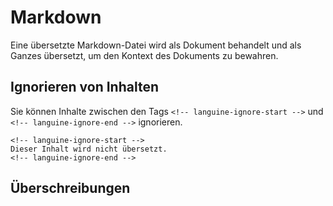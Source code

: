 # Markdown

Eine übersetzte Markdown-Datei wird als Dokument behandelt und als Ganzes übersetzt, um den Kontext des Dokuments zu bewahren.

## Ignorieren von Inhalten

Sie können Inhalte zwischen den Tags `<!-- languine-ignore-start -->` und `<!-- languine-ignore-end -->` ignorieren.

```mdx
<!-- languine-ignore-start -->
Dieser Inhalt wird nicht übersetzt.
<!-- languine-ignore-end -->
``` 

## Überschreibungen